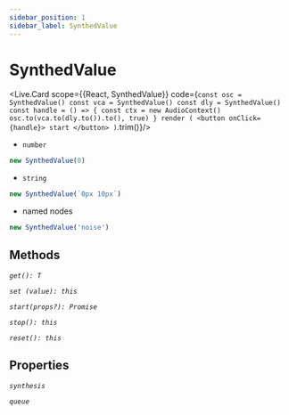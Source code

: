 ---
sidebar_position: 1
sidebar_label: SynthedValue
---

# SynthedValue



<Live.Card scope={{React, SynthedValue}} code={`
const osc = SynthedValue()
const vca = SynthedValue()
const dly = SynthedValue()
const handle = () => {
    const ctx = new AudioContext()
    osc.to(vca.to(dly.to()).to(), true)
}
render (
  <button onClick={handle}>
    start
  </button>
)
`.trim()}/>

- `number`

```js
new SynthedValue(0)
```

- `string`

```js
new SynthedValue(`0px 10px`)
```

- named nodes

```js
new SynthedValue('noise')
```

## Methods

*`get(): T`*

*`set (value): this`*

*`start(props?): Promise`*

*`stop(): this`*

*`reset(): this`*

## Properties

*`synthesis`*

*`queue`*
